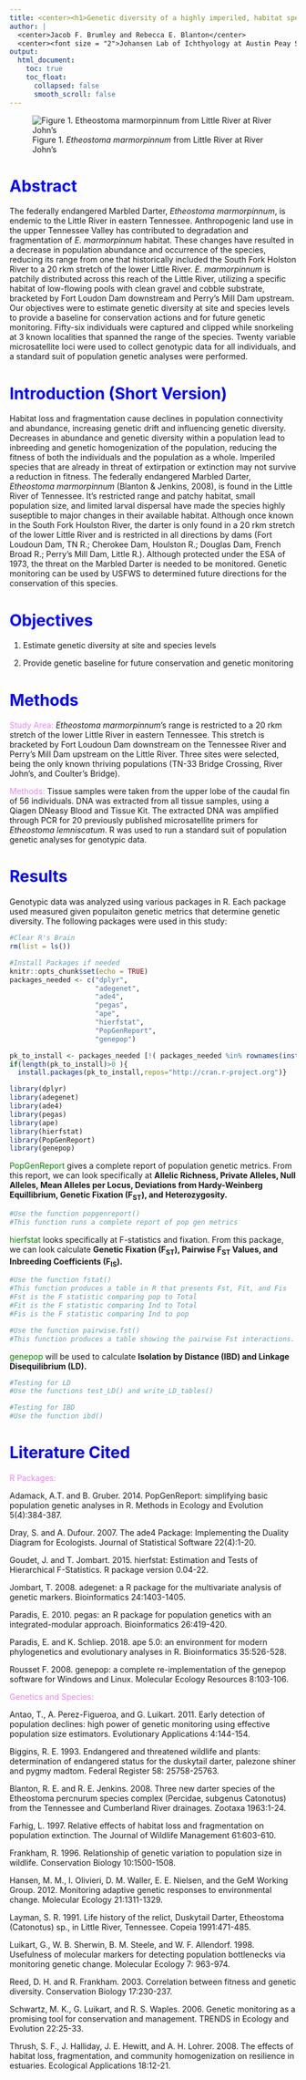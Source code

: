 ```yaml
---
title: <center><h1>Genetic diversity of a highly imperiled, habitat specialist, *Etheostoma marmorpinnum*, from Little River, TN</h1></center>
author: |
  <center>Jacob F. Brumley and Rebecca E. Blanton</center>
  <center><font size = "2">Johansen Lab of Ichthyology at Austin Peay State University, Department of Biology and Center of Excellence for Field Biology</font></center>
output: 
  html_document:
    toc: true
    toc_float:
      collapsed: false
      smooth_scroll: false
---
```


![Figure 1. *Etheostoma marmorpinnum* from Little River at River John's](Emarm.jpg)

<h1><span style = "color:blue">Abstract</span></h1>

The federally endangered Marbled Darter, *Etheostoma marmorpinnum*, is endemic to the Little River in eastern Tennessee. Anthropogenic land use in the upper Tennessee Valley has contributed to degradation and fragmentation of *E. marmorpinnum* habitat. These changes have resulted in a decrease in population abundance and occurrence of the species, reducing its range from one that historically included the South Fork Holston River to a 20 rkm stretch of the lower Little River. *E. marmorpinnum* is patchily distributed across this reach of the Little River, utilizing a specific habitat of low-flowing pools with clean gravel and cobble substrate, bracketed by Fort Loudon Dam downstream and Perry’s Mill Dam upstream. Our objectives were to estimate genetic diversity at site and species levels to provide a baseline for conservation actions and for future genetic monitoring. Fifty-six individuals were captured and clipped while snorkeling at 3 known localities that spanned the range of the species. Twenty variable microsatellite loci were used to collect genotypic data for all individuals, and a standard suit of population genetic analyses were performed. 

<h1><span style = "color:blue">Introduction (Short Version)</span></h1>

Habitat loss and fragmentation cause declines in population connectivity and abundance, increasing genetic drift and influencing genetic diversity. Decreases in abundance and genetic diversity within a population lead to inbreeding and genetic homogenization of the population, reducing the fitness of both the individuals and the population as a whole. Imperiled species that are already in threat of extirpation or extinction may not survive a reduction in fitness. The federally endangered Marbled Darter, *Etheostoma marmorpinnum* (Blanton & Jenkins, 2008), is found in the Little River of Tennessee. It's restricted range and patchy habitat, small population size, and limited larval dispersal have made the species highly suseptible to major changes in their available habitat. Although once known in the South Fork Houlston River, the darter is only found in a 20 rkm stretch of the lower Little River and is restricted in all directions by dams (Fort Loudoun Dam, TN R.; Cherokee Dam, Houlston R.; Douglas Dam, French Broad R.; Perry's Mill Dam, Little R.). Although protected under the ESA of 1973, the threat on the Marbled Darter is needed to be monitored. Genetic monitoring can be used by USFWS to determined future directions for the conservation of this species.

<h1><span style = "color:blue">Objectives</span></h1>

1. Estimate genetic diversity at site and species levels

2. Provide genetic baseline for future conservation and genetic monitoring

<h1><span style = "color:blue">Methods</span></h1>

<span style = "color:violet">Study Area:</span> *Etheostoma marmorpinnum*'s range is restricted to a 20 rkm stretch of the lower Little River in eastern Tennessee. This stretch is bracketed by Fort Loudoun Dam downstream on the Tennessee River and Perry's Mill Dam upstream on the Little River. Three sites were selected, being the only known thriving populations (TN-33 Bridge Crossing, River John's, and Coulter's Bridge).

<span style = "color:violet">Methods:</span> Tissue samples were taken from the upper lobe of the caudal fin of 56 individuals. DNA was extracted from all tissue samples, using a Qiagen DNeasy Blood and Tissue Kit. The extracted DNA was amplified through PCR for 20 previously published microsatellite primers for *Etheostoma lemniscatum*. R was used to run a standard suit of population genetic analyses for genotypic data.

<h1><span style = "color:blue">Results</span></h1>

Genotypic data was analyzed using various packages in R. Each package used measured given populaiton genetic metrics that determine genetic diversity. The following packages were used in this study:

```r
#Clear R's Brain
rm(list = ls())

#Install Packages if needed
knitr::opts_chunk$set(echo = TRUE)
packages_needed <- c("dplyr", 
                     "adegenet",
                     "ade4",
                     "pegas",
                     "ape",
                     "hierfstat",
                     "PopGenReport",
                     "genepop")

pk_to_install <- packages_needed [!( packages_needed %in% rownames(installed.packages())  )]
if(length(pk_to_install)>0 ){
  install.packages(pk_to_install,repos="http://cran.r-project.org")}

library(dplyr)
library(adegenet)
library(ade4)
library(pegas)
library(ape)
library(hierfstat)
library(PopGenReport)
library(genepop)
```

<span style = "color:green">PopGenReport</span> gives a complete report of population genetic metrics. From this report, we can look specifically at **Allelic Richness, Private Alleles, Null Alleles, Mean Alleles per Locus, Deviations from Hardy-Weinberg Equillibrium, Genetic Fixation (F~ST~), and Heterozygosity.**

```r
#Use the function popgenreport()
#This function runs a complete report of pop gen metrics

```


<span style = "color:green">hierfstat</span> looks specifically at F-statistics and fixation. From this package, we can look calculate **Genetic Fixation (F~ST~), Pairwise F~ST~ Values, and Inbreeding Coefficients (F~IS~).**

```r
#Use the function fstat()
#This function produces a table in R that presents Fst, Fit, and Fis
#Fst is the F statistic comparing pop to Total
#Fit is the F statistic comparing Ind to Total
#Fis is the F statistic comparing Ind to pop

#Use the function pairwise.fst()
#This function produces a table showing the pairwise Fst interactions.

```


<span style = "color:green">genepop</span> will be used to calculate **Isolation by Distance (IBD) and Linkage Disequilibrium (LD).**

```r
#Testing for LD
#Use the functions test_LD() and write_LD_tables()

#Testing for IBD
#Use the function ibd()

```

<h1><span style = "color:blue">Literature Cited</span></h1>

<span style = "color:violet">R Packages:</span>

Adamack, A.T. and B. Gruber. 2014. PopGenReport: simplifying basic population genetic analyses in R. Methods in Ecology and Evolution 5(4):384-387.

Dray, S. and A. Dufour. 2007. The ade4 Package: Implementing the Duality Diagram for Ecologists. Journal of Statistical Software 22(4):1-20.

Goudet, J. and T. Jombart. 2015. hierfstat: Estimation and Tests of Hierarchical F-Statistics. R package version 0.04-22.

Jombart, T. 2008. adegenet: a R package for the multivariate analysis of genetic markers. Bioinformatics 24:1403-1405. 

Paradis, E. 2010. pegas: an R package for population genetics with an integrated-modular approach. Bioinformatics 26:419-420.

Paradis, E. and K. Schliep. 2018. ape 5.0: an environment for modern phylogenetics and evolutionary analyses in R. Bioinformatics 35:526-528.

Rousset F. 2008. genepop: a complete re-implementation of the genepop software for Windows and Linux. Molecular Ecology Resources 8:103-106.
  
<span style = "color:violet"> Genetics and Species:</span>

Antao, T., A. Perez-Figueroa, and G. Luikart. 2011. Early detection of population declines: high power of genetic monitoring using effective population size estimators. Evolutionary Applications 4:144-154.

Biggins, R. E. 1993. Endangered and threatened wildlife and plants: determination of endangered status for the duskytail darter, palezone shiner and pygmy madtom. Federal Register 58: 25758-25763.

Blanton, R. E. and R. E. Jenkins. 2008. Three new darter species of the Etheostoma percnurum species complex (Percidae, subgenus Catonotus) from the Tennessee and Cumberland River drainages. Zootaxa 1963:1-24.

Farhig, L. 1997. Relative effects of habitat loss and fragmentation on population extinction. The Journal of Wildlife Management 61:603-610.

Frankham, R. 1996. Relationship of genetic variation to population size in wildlife. Conservation Biology 10:1500-1508.

Hansen, M. M., I. Olivieri, D. M. Waller, E. E. Nielsen, and the GeM Working Group. 2012. Monitoring adaptive genetic responses to environmental change. Molecular Ecology 21:1311-1329.

Layman, S. R. 1991. Life history of the relict, Duskytail Darter, Etheostoma (Catonotus) sp., in Little River, Tennessee. Copeia 1991:471-485.

Luikart, G., W. B. Sherwin, B. M. Steele, and W. F. Allendorf. 1998. Usefulness of molecular markers for detecting population bottlenecks via monitoring genetic change. Molecular Ecology 7: 963-974.

Reed, D. H. and R. Frankham. 2003. Correlation between fitness and genetic diversity. Conservation Biology 17:230-237.

Schwartz, M. K., G. Luikart, and R. S. Waples. 2006. Genetic monitoring as a promising tool for conservation and management. TRENDS in Ecology and Evolution 22:25-33.

Thrush, S. F., J. Halliday, J. E. Hewitt, and A. H. Lohrer. 2008. The effects of habitat loss, fragmentation, and community homogenization on resilience in estuaries. Ecological Applications 18:12-21. 

